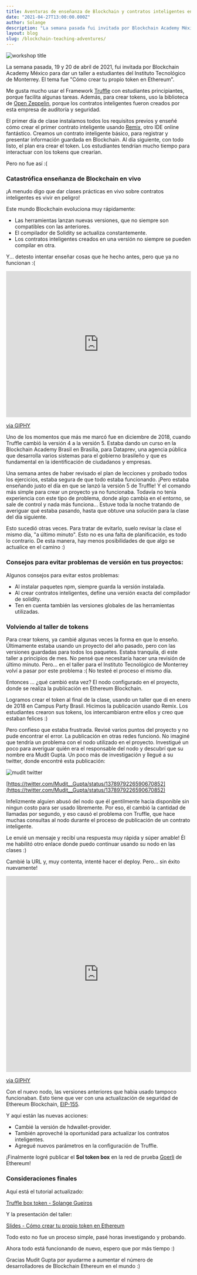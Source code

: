 ```yaml
---
title: Aventuras de enseñanza de Blockchain y contratos inteligentes en vivo
date: "2021-04-27T13:00:00.000Z"
author: Solange
description: "La semana pasada fui invitada por Blockchain Academy México a dar un taller en el Instituto Tecnológico de Monterrey. Fue para enseñar a los contratistas inteligentes, con el título Cómo crear su propio token en Ethereum Blockchain."
layout: blog
slug: /blockchain-teaching-adventures/
---
```


![workshop title](./images/blockchain-adventures-01.png)

La semana pasada, 19 y 20 de abril de 2021, fui invitada por Blockchain Academy México para dar un taller a estudiantes del Instituto Tecnológico de Monterrey.
El tema fue "Cómo crear tu propio token en Ethereum".

Me gusta mucho usar el Framework [Truffle](https://www.trufflesuite.com/truffle) con estudiantes principiantes, porque facilita algunas tareas.
Además, para crear tokens, uso la biblioteca de [Open Zeppelin](https://openzeppelin.com/contracts/), 
porque los contratos inteligentes fueron creados por esta empresa de auditoría y seguridad.

El primer día de clase instalamos todos los requisitos previos y enseñé cómo crear el primer contrato inteligente usando [Remix](https://remix.ethereum.org/), otro IDE online fantástico.
Creamos un contrato inteligente básico, para registrar y presentar información guardada en Blockchain.
Al día siguiente, con todo listo, el plan era crear el token.
Los estudiantes tendrían mucho tiempo para interactuar con los tokens que crearían.

Pero no fue así :(

### Catastrófica enseñanza de Blockchain en vivo

¡A menudo digo que dar clases prácticas en vivo sobre contratos inteligentes es vivir en peligro!

Este mundo Blockchain evoluciona muy rápidamente:

- Las herramientas lanzan nuevas versiones, que no siempre son compatibles con las anteriores.
- El compilador de Solidity se actualiza constantemente.
- Los contratos inteligentes creados en una versión no siempre se pueden compilar en otra.

Y... detesto intentar enseñar cosas que he hecho antes, pero que ya no funcionan :(

<div style="width:100%;height:0;padding-bottom:79%;position:relative;"><iframe src="https://giphy.com/embed/eP1fobjusSbu" width="100%" height="100%" style="position:absolute" frameBorder="0" class="giphy-embed" allowFullScreen></iframe></div><p><a href="https://giphy.com/gifs/shame-for-box-of-eP1fobjusSbu">via GIPHY</a></p>

Uno de los momentos que más me marcó fue en diciembre de 2018, cuando Truffle cambió la versión 4 a la versión 5.
Estaba dando un curso en la Blockchain Academy Brasil en Brasilia, para Dataprev, una agencia pública que desarrolla varios sistemas para el gobierno brasileño y que es fundamental en la identificación de ciudadanos y empresas.

Una semana antes de haber revisado el plan de lecciones y probado todos los ejercicios, estaba segura de que todo estaba funcionando.
¡Pero estaba enseñando justo el día en que se lanzó la versión 5 de Truffle!
Y el comando más simple para crear un proyecto ya no funcionaba.
Todavía no tenía experiencia con este tipo de problema, donde algo cambia en el entorno, se sale de control y nada más funciona...
Estuve toda la noche tratando de averiguar qué estaba pasando, hasta que obtuve una solución para la clase del día siguiente.

Esto sucedió otras veces.
Para tratar de evitarlo, suelo revisar la clase el mismo día, "a último minuto".
Esto no es una falta de planificación, es todo lo contrario.
De esta manera, hay menos posibilidades de que algo se actualice en el camino :)

### Consejos para evitar problemas de versión en tus proyectos:

Algunos consejos para evitar estos problemas:

- Al instalar paquetes npm, siempre guarda la versión instalada.
- Al crear contratos inteligentes, define una versión exacta del compilador de solidity.
- Ten en cuenta también las versiones globales de las herramientas utilizadas.

### Volviendo al taller de tokens

Para crear tokens, ya cambié algunas veces la forma en que lo enseño.
Últimamente estaba usando un proyecto del año pasado, pero con las versiones guardadas para todos los paquetes.
Estaba tranquila, di este taller a principios de mes.
No pensé que necesitaría hacer una revisión de último minuto.
Pero… en el taller para el Instituto Tecnológico de Monterrey volví a pasar por este problema :(
No testeé el proceso el mismo día.

Entonces ... ¿qué cambió esta vez?
El nodo configurado en el proyecto, donde se realiza la publicación en Ethereum Blockchain.

Logramos crear el token al final de la clase, usando un taller que di en enero de 2018 en Campus Party Brasil.
Hicimos la publicación usando Remix.
Los estudiantes crearon sus tokens, los intercambiaron entre ellos y creo que estaban felices :)

Pero confieso que estaba frustrada.
Revisé varios puntos del proyecto y no pude encontrar el error.
La publicación en otras redes funcionó.
No imaginé que tendría un problema con el nodo utilizado en el proyecto.
Investigué un poco para averiguar quién era el responsable del nodo y descubrí que su nombre era Mudit Gupta.
Un poco más de investigación y llegué a su twitter, donde encontré esta publicación:

![mudit twitter](./images/blockchain-adventures-02.png)

[https://twitter.com/Mudit__Gupta/status/1378979226590670852](https://twitter.com/Mudit__Gupta/status/1378979226590670852)


Infelizmente alguien abusó del nodo que él gentilmente hacia disponible sin ningun costo para ser usado libremente.
Por eso, él cambió la cantidad de llamadas por segundo, y eso causó el problema con Truffle,
que hace muchas consultas al nodo durante el proceso de publicación de un contrato inteligente.

Le envié un mensaje y recibí una respuesta muy rápida y súper amable! 
Él me habilitó otro enlace donde puedo continuar usando su nodo en las clases :)

Cambié la URL y, muy contenta, intenté hacer el deploy. 
Pero... sin éxito nuevamente!

<div style="width:100%;height:0;padding-bottom:106%;position:relative;"><iframe src="https://giphy.com/embed/10ECejNtM1GyRy" width="100%" height="100%" style="position:absolute" frameBorder="0" class="giphy-embed" allowFullScreen></iframe></div><p><a href="https://giphy.com/gifs/dog-angry-doge-10ECejNtM1GyRy">via GIPHY</a></p>

Con el nuevo nodo, las versiones anteriores que habia usado tampoco funcionaban.
Esto tiene que ver con una actualización de seguridad de Ethereum Blockchain, [EIP-155](https://eips.ethereum.org/EIPS/eip-155).

Y aquí están las nuevas acciones:

- Cambié la versión de hdwallet-provider.
- También aproveché la oportunidad para actualizar los contratos inteligentes.
- Agregué nuevos parámetros en la configuración de Truffle.

¡Finalmente logré publicar el **Sol token box** en la red de prueba [Goerli](https://goerli.net/) de Ethereum!

### Consideraciones finales

Aquí está el tutorial actualizado:

[Truffle box token - Solange Gueiros](https://ethereum.solange.dev/#/es/truffle/box-token)

Y la presentación del taller:

[Slides - Cómo crear tu propio token en Ethereum](https://docs.google.com/presentation/d/e/2PACX-1vRaqIvcCV5BuF3qB8JfC5EEUgkYApmZVii7urnxTchF2KPJVQvQetFVhPIQJgrMrTCrPXM2hKVBVNaj/pub?start=false&loop=false&delayms=3000) 

Todo esto no fue un proceso simple, pasé horas investigando y probando.

Ahora todo está funcionando de nuevo, espero que por más tiempo :)

Gracias Mudit Gupta por ayudarme a aumentar el número de desarrolladores de Blockchain Ethereum en el mundo :)
